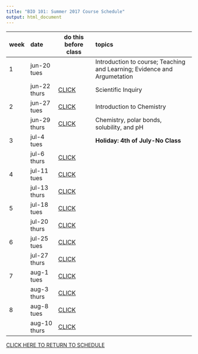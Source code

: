 ```yaml
---
title: "BIO 101: Summer 2017 Course Schedule"
output: html_document
---
```


week  date           do this before class   topics                                                                                                                
----  -------------  ------                 -------------------------------------------------------------
1     jun-20 tues                           Introduction to course; Teaching and Learning; Evidence and Argumetation   
      jun-22 thurs   [CLICK](week1_1.html)  Scientific Inquiry
2     jun-27 tues    [CLICK](week2_1.html)  Introduction to Chemistry            
      jun-29 thurs   [CLICK](week2_2.html)  Chemistry, polar bonds, solubility, and pH                        
3     jul-4 tues                            **Holiday: 4th of July-No Class**                          
      jul-6 thurs    [CLICK]()                            
4     jul-11 tues    [CLICK]()                              
      jul-13 thurs   [CLICK]()                                
5     jul-18 tues    [CLICK]()                             
      jul-20 thurs   [CLICK]() 
6     jul-25 tues    [CLICK]() 
      jul-27 thurs   [CLICK]()        
7     aug-1 tues     [CLICK]()              
      aug-3 thurs    [CLICK]()
8     aug-8 tues     [CLICK]()
      aug-10 thurs   [CLICK]()


[CLICK HERE TO RETURN TO SCHEDULE](schedule.html)
      